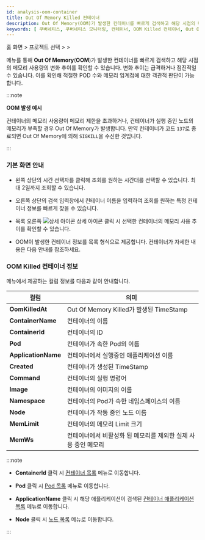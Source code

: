 ```yaml
---
id: analysis-oom-container
title: Out Of Memory Killed 컨테이너
description: Out Of Memory(OOM)가 발생한 컨테이너를 빠르게 검색하고 해당 시점의 메모리 사용량의 변화 추이를 확인할 수 있습니다.
keywords: [ 쿠버네티스, 쿠버네티스 모니터링, 컨테이너, OOM Killed 컨테이너, Out Of Memory ]
---
```


홈 화면 &gt; 프로젝트 선택 &gt; <Cmdname sid="side_container" className="uitext" /> &gt; <Cmdname sid="side_oomContainer" className="uitext" />

<Cmdname sid="side_oomContainer" className="uitext" /> 메뉴를 통해 **Out Of Memory**(**OOM**)가 발생한 컨테이너를 빠르게 검색하고 해당 시점의 메모리 사용량의 변화 추이를 확인할 수 있습니다. 변화 추이는 급격하거나 점진적일 수 있습니다. 이를 확인해 적절한 POD 수와 메모리 임계점에 대한 객관적 판단이 가능합니다.

:::note 

**OOM 발생 예시**

컨테이너의 메모리 사용량이 메모리 제한을 초과하거나, 컨테이너가 실행 중인 노드의 메모리가 부족할 경우 Out Of Memory가 발생합니다. 만약 컨테이너가 코드 `137`로 종료되면 Out Of Memory에 의해 `SIGKILL`을 수신한 것입니다.

:::

### 기본 화면 안내 

<ImgLang img='whatap_kubernetes_analysis_oom_container_1.png' desc='Out Of Memory Killed 컨테이너' />

* 왼쪽 상단의 시간 선택자를 클릭해 조회를 원하는 시간대를 선택할 수 있습니다. 최대 2일까지 조회할 수 있습니다.

* 오른쪽 상단의 검색 입력창에서 컨테이너 이름을 입력하여 조회를 원하는 특정 컨테이너 정보를 빠르게 찾을 수 있습니다.

* 목록 오른쪽 ![상세 아이콘](/img/ic-static.svg) 상세 아이콘 클릭 시 선택한 컨테이너의 메모리 사용 추이를 확인할 수 있습니다. 

* OOM이 발생한 컨테이너 정보를 목록 형식으로 제공합니다. 컨테이너가 자세한 내용은 다음 안내를 참조하세요.

### OOM Killed 컨테이너 정보 

<Cmdname sid="side_oomContainer" className="uitext" /> 메뉴에서 제공하는 컬럼 정보를 다음과 같이 안내합니다.

|컬럼|	의미|
|---|---|
|**OomKilledAt**|	Out Of Memory Killed가 발생된 TimeStamp|
|**ContainerName**|	컨테이너의 이름|
|**ContainerId**|	컨테이너의 ID|
|**Pod**|	컨테이너가 속한 Pod의 이름|
|**ApplicationName**|컨테이너에서 실행중인 애플리케이션 이름|
|**Created**|	컨테이너가 생성된 TimeStamp|
|**Command**|	컨테이너의 실행 명령어|
|**Image**|	컨테이너의 이미지의 이름|
|**Namespace**|	컨테이너의 Pod가 속한 네임스페이스의 이름|
|**Node**|	컨테이너가 작동 중인 노드 이름|
|**MemLimit**|	컨테이너의 메모리 Limit 크기|
|**MemWs**|	컨테이너에서 비활성화 된 메모리를 제외한 실제 사용 중인 메모리|


:::note 

* **ContainerId** 클릭 시 [컨테이너 목록](/kubernetes/resource-container-list) 메뉴로 이동합니다.

* **Pod** 클릭 시 [Pod 목록](/kubernetes/resource-pod-list) 메뉴로 이동합니다. 

* **ApplicationName** 클릭 시 해당 애플리케이션이 검색된 [컨테이너 애플리케이션 목록](/kubernetes/resource-application-list) 메뉴로 이동합니다. 

* **Node** 클릭 시 [노드 목록](/kubernetes/resource-node-list) 메뉴로 이동합니다. 

:::